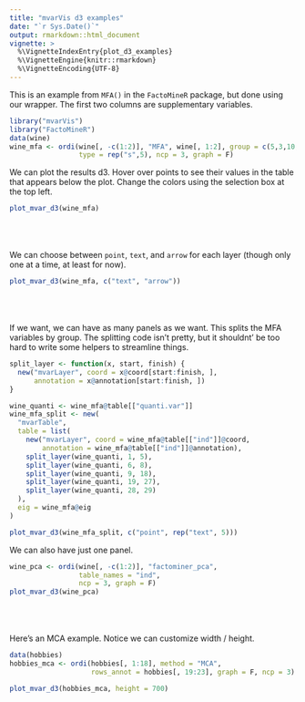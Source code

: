 ```yaml
---
title: "mvarVis d3 examples"
date: "`r Sys.Date()`"
output: rmarkdown::html_document
vignette: >
  %\VignetteIndexEntry{plot_d3_examples}
  %\VignetteEngine{knitr::rmarkdown}
  %\VignetteEncoding{UTF-8}
---
```


This is an example from `MFA()` in the `FactoMineR` package, but done
using our wrapper. The first two columns are supplementary variables.

```r
library("mvarVis")
library("FactoMineR")
data(wine)
wine_mfa <- ordi(wine[, -c(1:2)], "MFA", wine[, 1:2], group = c(5,3,10,9,2),
                 type = rep("s",5), ncp = 3, graph = F)
```
We can plot the results d3. Hover over points to see their values in
the table that appears below the plot. Change the colors using the
selection box at the top left.

```r
plot_mvar_d3(wine_mfa)
```
\
\
\
We can choose between `point`, `text`, and `arrow` for each layer
(though only one at a time, at least for now).

```r
plot_mvar_d3(wine_mfa, c("text", "arrow"))
```
\
\
\
If we want, we can have as many panels as we want. This splits the MFA
variables by group. The splitting code isn't pretty, but it shouldnt'
be too hard to write some helpers to streamline things.

```r
split_layer <- function(x, start, finish) {
  new("mvarLayer", coord = x@coord[start:finish, ],
      annotation = x@annotation[start:finish, ])
}

wine_quanti <- wine_mfa@table[["quanti.var"]]
wine_mfa_split <- new(
  "mvarTable",
  table = list(
    new("mvarLayer", coord = wine_mfa@table[["ind"]]@coord,
        annotation = wine_mfa@table[["ind"]]@annotation),
    split_layer(wine_quanti, 1, 5),
    split_layer(wine_quanti, 6, 8),
    split_layer(wine_quanti, 9, 18),
    split_layer(wine_quanti, 19, 27),
    split_layer(wine_quanti, 28, 29)
  ),
  eig = wine_mfa@eig
)

plot_mvar_d3(wine_mfa_split, c("point", rep("text", 5)))
```

We can also have just one panel.

```r
wine_pca <- ordi(wine[, -c(1:2)], "factominer_pca",
                 table_names = "ind",
                 ncp = 3, graph = F)
plot_mvar_d3(wine_pca)
```
\
\
\
Here's an MCA example. Notice we can customize width / height.

```r
data(hobbies)
hobbies_mca <- ordi(hobbies[, 1:18], method = "MCA",
                    rows_annot = hobbies[, 19:23], graph = F, ncp = 3)
```

```r
plot_mvar_d3(hobbies_mca, height = 700)
```
